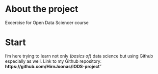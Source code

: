 
# About the project
 
Excercise for Open Data Sciencer course 

# Start

I'm here trying to learn not only (*basics of*) data science but using Github especially as well. Link to my Github repository: **https://github.com/HirnJoonas/IODS-project**" 

